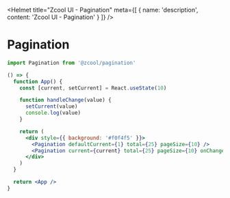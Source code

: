 
<Helmet
  title="Zcool UI - Pagination"
  meta={[
    {
      name: 'description',
      content: 'Zcool UI - Pagination'
    }
  ]}
/>

# Pagination

```js
import Pagination from '@zcool/pagination'
```

```.jsx
() => {
  function App() {
    const [current, setCurrent] = React.useState(10)

    function handleChange(value) {
      setCurrent(value)
      console.log(value)
    }

    return (
      <div style={{ background: '#f0f4f5' }}>
        <Pagination defaultCurrent={1} total={25} pageSize={10} />
        <Pagination current={current} total={25} pageSize={10} onChange={handleChange} />
      </div>
    )
  }

  return <App />
}
```
